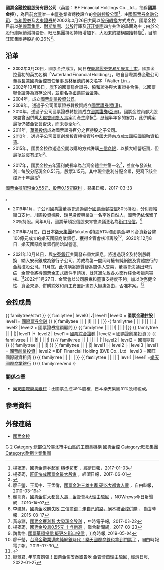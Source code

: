 {{Infobox Company
| company_name = 國票金融控股股份有限公司
| company_name_en = IBF Financial Holdings Co.,Ltd.
| company_logo =Waterland Financial Holding.png
| company_type = [[金融控股公司|金融控股公司]]、[[上市公司|上市公司]]
| company_slogan = 
| traded_as = {{twse|2889}}<br>（2002年3月26日上市）
| local_code_name = TW
| local_code = 80330257
| trading_name = 國票、國票金
| foundation = 2002年3月26日（{{age in years and days|2002|2|26|age=no}}）
| location = {{flagicon|TWN}} [[臺北市|臺北市]]中山區樂群三路128號17樓
| key_people = 董事長：魏啟林<br />總經理：蘇松輝
| industry = 金融業
| products = 
| assets = [[新台幣|新台幣]]349,885,764千元(2021年)
| capital = [[新台幣|新台幣]]29,975,085,550元
| revenue = 
| operating_income = 
| profit = [[新台幣|新台幣]]4,605,050千元(2021年)
| market_value = 
| num_employees = 
| P/E ratio = 
| earnings per share = 
| Net asset value = 
| accounting_period = 
| parent = 
| divisions = 
| major_shareholder = 諾威斯(8.3%)<br/>美麗華大飯店(5.28%)<br/>[[耐斯集團|耐斯集團]](4.8%)<br/>[[第一商業銀行|第一商業銀行]](3.02%)<br/>人旺(1.96%)<br/>合作金庫(1.77%)
| subsid = [[國際票券金融|國際票券金融]]<br>[[國票綜合證券|國票綜合證券]]<br>[[國票創業投資|國票創業投資]]<br>[[樂天國際商業銀行|樂天國際商業銀行]]
| homepage = {{URL|https://www.ibf.com.tw/}}
| footnotes = 
| width = 
}}
'''國票金融控股股份有限公司'''（英語：IBF Financial Holdings Co.,Ltd.，簡稱'''國票金控'''），為目前[[台灣|台灣]]唯一由[[有價證券|票券]]業者轉換設立的[[金融控股公司|金融控股公司]]<ref>楊筱筠，[https://money.udn.com/money/story/5612/2206102 國票金票券起家 穩步拓市] {{Wayback|url=https://money.udn.com/money/story/5612/2206102 |date=20170407145846 }}，經濟日報，2017-01-03</ref>，由[[國際票券金融公司|國際票券金融公司]]、[[協和證券|協和證券]]及[[大東證券|大東證券]]於2002年3月26日共同以[[股份轉換|股份轉換]]方式成立。國票金控目前以[[美麗華集團_(台灣)|美麗華集團]]、[[耐斯集團|耐斯集團]]、[[公股|公股]]行庫及[[旺旺集團|旺旺集團]]四方共治的局面為主；由於公股行庫陸續減持股份，旺旺集團持股持續增加下，大股東的結構開始轉變<ref>楊筱筠，[https://money.udn.com/money/story/5613/2496145 旺旺快成國票金最大股東] {{Wayback|url=https://money.udn.com/money/story/5613/2496145 |date=20171010004417 }}，經濟日報，2017-06-01</ref>，目前旺旺集團持股約10.26%<ref>{{Cite web|title=公股減持國票金 旺旺成最大單一股東|url=https://ec.ltn.com.tw/article/breakingnews/2819108|accessdate=2019-12-21|date=2019-06-11|work=自由時報電子報|language=zh-TW|archive-date=2020-10-27|archive-url=https://web.archive.org/web/20201027041049/https://ec.ltn.com.tw/article/breakingnews/2819108|dead-url=no}}</ref>。

==沿革==
* 2002年3月26日，國票金控成立，同日在[[臺灣證券交易所|臺灣證券交易所]][[股票上市|股票上市]]。國票金控最初的英文名稱「Waterland Financial Holdings」，取自國際票券金融公司[[董事長|董事長]]兼國票金控首任董事長[[林華德|林華德]]的英文名字「Walter Lin」。
* 2002年10月18日，旗下的國票聯合證券、協和證券與大東證券合併，以國票聯合證券為續存公司，並更名為[[國票綜合證券|國票綜合證券]]。 
* 2004年，成立[[國票創業投資公司|國票創業投資公司]]。
* 2009年，透過子公司國票證券轉投資成立[[國票證券(香港)|國票證券(香港)]]。
* 2010年，透過子公司國票證券轉投資成立[[國票證券(亞洲)|國票證券(亞洲)]]。國票金控內部大股東間曾因併購[[大都會國際人壽|大都會國際人壽]]案而產生摩擦<ref>廖千瑩、王寓中、王孟倫，[http://news.ltn.com.tw/news/business/paper/381043 國票金洪三雄主導 硬吃大都會人壽] {{Wayback|url=http://news.ltn.com.tw/news/business/paper/381043 |date=20170819185614 }}，自由時報，2010-03-19</ref>，歷經半年多的努力，此併購案最後仍被[[金管會|金管會]]否決，而未竟全功<ref>顏真真，[https://www.nownews.com/news/20101007/624840 國票金併大都會人壽　金管會4大理由駁回] {{Wayback|url=https://www.nownews.com/news/20101007/624840 |date=20170819144917 }}，NOWnews今日新聞網，2010-10-07</ref>。
* 2011年，[[華頓投信|華頓投信]]成為國票證券百分之百持股之子公司。
* 2012年，透過子公司國票創業投資轉投資於[[中國大陸|中國大陸]][[南京|南京]]成立[[國旺國際融資租賃|國旺國際融資租賃]]。
* 2015年，國票金控欲透過公開收購的方式併購[[三信商業銀行|三信商銀]]，以擴大經營版圖，但最後並沒有成功<ref>李靚慧，[http://news.ltn.com.tw/news/business/breakingnews/1415453 國票金收購失敗 三信商銀：走自己的路，絕不被金控併購] {{Wayback|url=http://news.ltn.com.tw/news/business/breakingnews/1415453 |date=20170922195117 }}，自由時報，2015-08-17</ref>。

* 2017年，國票金控去年獲利成長率為台灣全體金控第一名<ref>黃琮淵，[http://www.chinatimes.com/realtimenews/20170322005619-260410 國票金獲利靚 大發現金股利] {{Wayback|url=http://www.chinatimes.com/realtimenews/20170322005619-260410 |date=20180914063326 }}，中時電子報，2017-03-22</ref>，並宣布發派紅利：每股分配現金0.55元，股票0.15元，其中現金股利分配金額，更寫下該金控近十年最高<ref>楊筱筠，[https://money.udn.com/money/story/5613/2359338 國票金股息0.55元 十年新高] {{Wayback|url=https://money.udn.com/money/story/5613/2359338 |date=20170816112235 }}，聯合新聞網，2017-03-23</ref><ref>
[http://www.appledaily.com.tw/realtimenews/article/new/20170323/1082251/ 國票金擬配現金0.55元、股票0.15元股利] {{Wayback|url=http://www.appledaily.com.tw/realtimenews/article/new/20170323/1082251/ |date=20170816150434 }}，蘋果日報，2017-03-23
</ref>。

* 2019年1月，子公司國票證董事會通過處分[[國票華頓投信|國票華頓投信]]80％持股，分別賣給街口支付、川圃投資控股、瑞邑投資興業及一名李姓自然人，國票仍依保留了20％持股。同年6月，國票華頓投信股東常會決議更名為[[街口投信|街口投信]]。<ref>魏喬怡, [https://www.chinatimes.com/newspapers/20190504000264-260205 國票華頓投信 擬更名街口投信] {{Wayback|url=https://www.chinatimes.com/newspapers/20190504000264-260205 |date=20220515053114 }}, 工商時報, 2019-05-04</ref>

* 2019年7月底，由日本[[樂天_(Rakuten)|樂天集團]](Rakuten)持股51%和國票金49%合資新台幣100億元成立的[[樂天國際商業銀行|樂天國際商業銀行]]，獲得金管會核准籌設<ref>廖千瑩，[http://news.ltn.com.tw/news/business/breakingnews/1415453 台灣金融業邁向純網銀時代！樂天國際商銀也拿到門票了] {{Wayback|url=http://news.ltn.com.tw/news/business/breakingnews/1415453 |date=20170922195117 }}，自由時報電子報，2019-07-30</ref>。2020年12月8日，樂天國際商業銀行開始試營運。

*2021年10月14日，與[[安泰銀行|安泰銀行]]共同發布重大訊息，將透過現金及特別股轉換，納入安泰銀成為銀行子公司。將成為第一間同時擁有純網銀及實體銀行的金融控股公司。11月底，此併購案遭質疑為關係人交易，董事會決議出現瑕疵，金管會將待國票金正式遞件申請後，就其適法性各方面作綜合考量與審核。<ref>{{Cite web|title=併安泰銀遭疑程序瑕疵 金管會擬請國票金釐清適法性|url=https://www.cna.com.tw/news/afe/202111300336.aspx|access-date=2021-11-30|work=中央社|language=zh-TW|archive-date=2021-11-30|archive-url=https://web.archive.org/web/20211130112953/https://www.cna.com.tw/news/afe/202111300336.aspx|dead-url=no}}</ref>2022年1月27日，金管會以公司股東和董事支持度不夠，加以財務健全性、資金來源、併購綜效和員工安置計畫四大疑慮為由，否准本案。<ref>廖珮君, [https://udn.com/news/story/7239/6065666 年前震撼彈！國票金併安泰銀告吹 金管會四理由駁回] {{Wayback|url=https://udn.com/news/story/7239/6065666 |date=20220308075025 }}, 經濟日報, 2022-01-27</ref>

==金控成員==
{{ familytree/start }}
{{ familytree | level0 |v| level1 | level0 = '''國票金融控股''' | level1  = [[國際票券金融|國際票券金融]] }}
{{ familytree | | | |!| | | | | }}
{{ familytree | | | |!| | | |,| level2 | level2  = 國票證券投顧顧問 }}
{{ familytree | | | |!| | | |!| }}
{{ familytree | | | |)| level1 |+| level2 | level1 = [[國票綜合證券|國票綜合證券]] | level2 =  國票證創業投資 }}
{{ familytree | | | |!| | | |!| }}
{{ familytree | | | |!| | | |`| level2 | level2 = 國票期貨 }}
{{ familytree | | | |!| }}
{{ familytree | | | |)| level1 |-| level2 |-| level3 | level1 = [[國票創業投資|國票創業投資]] | level2 = IBF Financial Holding (BVI) Co., Ltd | level3 = 國旺國際融資租賃 }}
{{ familytree | | | |!| }}
{{ familytree | | | |`| level1 | level1 =[[樂天國際商業銀行|樂天國際商業銀行]] }}
{{ familytree/end }}

===關係企業===
*[[樂天國際商業銀行|樂天國際商業銀行]]：由國票金控49%股權、日本樂天集團51%股權組成。

==參考資料==
{{Reflist}}

==外部連結==
*[http://www.waterland-fin.com.tw/ 國票金控]{{Wayback|url=http://www.waterland-fin.com.tw/ |date=20200521194030 }}
{{台灣的金融控股公司}}

[[Category:臺灣金融控股公司|G]]
[[Category:臺灣證券交易所上市公司|2]]
[[Category:總部位於臺北市中山區的工商業機構|Category:總部位於臺北市中山區的工商業機構]]
[[Category:國票金控|]]
[[Category:旺旺集團|Category:旺旺集團]]
[[Category:耐斯企業集團|Category:耐斯企業集團]]